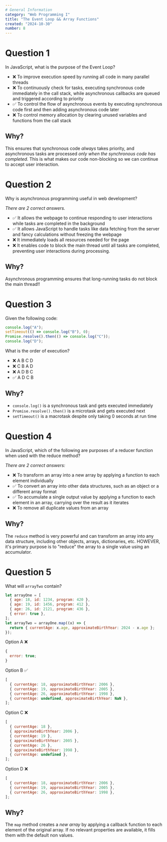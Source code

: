 ```yaml
---
# General Information
category: "Web Programming I"
title: "The Event Loop && Array Functions"
created: "2024-10-30"
number: 8
---
```


# Question 1

In JavaScript, what is the purpose of the Event Loop?

- ❌ To improve execution speed by running all code in many parallel threads
- ❌ To continuously check for tasks, executing synchronous code immediately in the call stack, while asynchronous callbacks are queued and triggered according to priority
- ✅ To control the flow of asynchronous events by executing synchronous code first and then adding asynchronous code later
- ❌ To control memory allocation by clearing unused variables and functions from the call stack

## Why?

This ensures that synchronous code _always_ takes priority, and asynchronous tasks are processed _only when the synchronous code has completed_. This is what makes our code non-blocking so we can continue to accept user interaction.

# Question 2

Why is asynchronous programming useful in web development?

_There are 2 correct answers._

- ✅ It allows the webpage to continue responding to user interactions while tasks are completed in the background
- ✅ It allows JavaScript to handle tasks like data fetching from the server and fancy calculations without freezing the webpage
- ❌ It immediately loads all resources needed for the page
- ❌ It enables code to block the main thread until all tasks are completed, preventing user interactions during processing.

## Why?

Asynchronous programming ensures that long-running tasks do not block the main thread!!

# Question 3

Given the following code:

```js
console.log("A");
setTimeout(() => console.log("B"), 0);
Promise.resolve().then(() => console.log("C"));
console.log("D");
```

What is the order of execution?

- ❌ A B C D
- ❌ C B A D
- ❌ A D B C
- ✅ A D C B

## Why?

- `console.log()` is a synchronous task and gets executed immediately
- `Promise.resolve().then()` is a microtask and gets executed next
- `setTimeout()` is a macrotask despite only taking 0 seconds at run time

# Question 4

In JavaScript, which of the following are purposes of a reducer function when used with the reduce method?

_There are 2 correct answers:_

- ❌ To transform an array into a new array by applying a function to each element individually
- ✅ To convert an array into other data structures, such as an object or a different array format
- ✅ To accumulate a single output value by applying a function to each element in an array, carrying over the result as it iterates
- ❌ To remove all duplicate values from an array

## Why?

The `reduce` method is very powerful and can transform an array into any data structure, including other objects, arrays, dictionaries, etc. HOWEVER, it's primary purpose is to "reduce" the array to a single value using an accumulator.

# Question 5

What will `arrayTwo` contain?

```js
let arrayOne = [
  { age: 18, id: 1234, program: 420 },
  { age: 19, id: 1456, program: 412 },
  { age: 26, id: 2121, program: 436 },
  { error: true },
];
let arrayTwo = arrayOne.map((x) => {
  return { currentAge: x.age, approximateBirthYear: 2024 - x.age };
});
```

Option A ❌

```js
{
  error: true;
}
```

Option B ✅

```js
[
  { currentAge: 18, approximateBirthYear: 2006 },
  { currentAge: 19, approximateBirthYear: 2005 },
  { currentAge: 26, approximateBirthYear: 1998 },
  { currentAge: undefined, approximateBirthYear: NaN },
];
```

Option C ❌

```js
[
  { currentAge: 18 },
  { approximateBirthYear: 2006 },
  { currentAge: 19 },
  { approximateBirthYear: 2005 },
  { currentAge: 26 },
  { approximateBirthYear: 1998 },
  { currentAge: undefined },
];
```

Option D ❌

```js
[
  { currentAge: 18, approximateBirthYear: 2006 },
  { currentAge: 19, approximateBirthYear: 2005 },
  { currentAge: 26, approximateBirthYear: 1998 },
];
```

## Why?

The `map` method creates a _new array_ by applying a callback function to each element of the original array. If no relevant properties are available, it fills them with the default non values.
